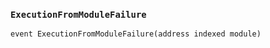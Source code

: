 ### `ExecutionFromModuleFailure`
```solidity
event ExecutionFromModuleFailure(address indexed module)
```

